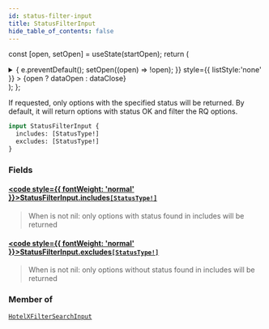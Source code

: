 ```yaml
---
id: status-filter-input
title: StatusFilterInput
hide_table_of_contents: false
---
```






const [open, setOpen] = useState(startOpen);
return (
<details {...(open ? { open: true } : {})} className="details" style={{ border:'none', boxShadow:'none', background:'var(--ifm-background-color)' }}>
<summary
onClick={(e) => {
e.preventDefault();
setOpen((open) => !open);
}}
style={{ listStyle:'none' }} >
{open ? dataOpen : dataClose}
</summary>
{open && children}
</details>
);
};

If requested, only options with the specified status will be returned. By default, it will return options with status OK and filter the RQ options.

```graphql
input StatusFilterInput {
  includes: [StatusType!]
  excludes: [StatusType!]
}
```

### Fields

#### [<code style={{ fontWeight: 'normal' }}>StatusFilterInput.<b>includes</b></code>](#)<Bullet />[`[StatusType!]`](/api/enums/status-type) <Badge class="badge badge--secondary" text="list"/> <Badge class="badge badge--secondary" text="enum"/>

> When is not nil: only options with status found in includes will be returned

#### [<code style={{ fontWeight: 'normal' }}>StatusFilterInput.<b>excludes</b></code>](#)<Bullet />[`[StatusType!]`](/api/enums/status-type) <Badge class="badge badge--secondary" text="list"/> <Badge class="badge badge--secondary" text="enum"/>

> When is not nil: only options without status found in includes will be returned

### Member of

[`HotelXFilterSearchInput`](/api/inputs/hotel-xfilter-search-input) <Badge class="badge badge--secondary" text="input"/>
